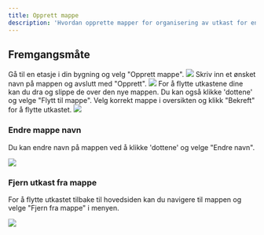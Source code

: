 ```yaml
---
title: Opprett mappe
description: 'Hvordan opprette mapper for organisering av utkast for en etasje.'
---
```


## Fremgangsmåte

<Steps>
    <Step title="Legg til mapper">
        Gå til en etasje i din bygning og velg "Opprett mappe".
        <Frame type="ghost">
            <img src="/images/dashboard/innstillinger/opprett-mappe/steg-1.png" />
        </Frame>
    </Step>
    <Step title="Gi mappen et navn">
        Skriv inn et ønsket navn på mappen og avslutt med "Opprett".
        <Frame type="ghost">
            <img src="/images/dashboard/innstillinger/opprett-mappe/steg-2.png" />
        </Frame>
    </Step>
    <Step title="Flytt utkast til mappen">
        For å flytte utkastene dine kan du dra og slippe de over den nye mappen.
        <Tip>
            Du kan også klikke 'dottene' og velge "Flytt til mappe". Velg korrekt mappe i oversikten og klikk "Bekreft" for å flytte utkastet.
        </Tip>
        <Frame type="ghost">
            <img src="/images/dashboard/innstillinger/opprett-mappe/steg-3.png" />
        </Frame>
    </Step>
</Steps>

### Endre mappe navn

Du kan endre navn på mappen ved å klikke 'dottene' og velge "Endre navn".

<Frame type="ghost">
    <img src="/images/dashboard/innstillinger/opprett-mappe/endre-navn.png" />
</Frame>

### Fjern utkast fra mappe

For å flytte utkastet tilbake til hovedsiden kan du navigere til mappen og velge "Fjern fra mappe" i menyen.

<Frame type="ghost">
    <img src="/images/dashboard/innstillinger/opprett-mappe/fjern-fra-mappe.png" />
</Frame>
